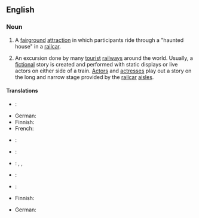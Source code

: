 ==English==

===Noun===
{{en-noun|sg=[[ghost]] [[train]]}}

# A [[fairground]] [[attraction]] in which participants ride through a "haunted house" in a [[railcar]].
# {{theater}} An excursion done by many [[tourist]] [[railway]]s around the world.  Usually, a [[fiction]]al story is created and performed with static displays or live actors on either side of a train.  [[actor|Actor]]s and [[actresses]] play out a story on the long and narrow stage provided by the [[railcar]] [[aisles]].

====Translations====
{{trans-top|fairground attraction}}
* {{cs}}: {{t|cs|strašidelná dráha|f}}
* German: {{t-|de|Geisterbahn|f}}
* Finnish: {{t|fi|kummitusjuna}}
* French: {{t+|fr|train fantôme|m}}
* {{ru}}: {{t|ru|doroga pjeschtschjera ushasow|дорога пещера ужасов|f}}
{{trans-mid}}

* {{sk}}: {{t|sk|strašidelná dráha|f}}
* {{es}}: {{t|es|tren del terror|m}}, {{t|es|tren fantasma|}}, {{t|es|tren infernal|m}}
* {{sv}}: {{t|sv|spöktåg}}
* {{tr}}: {{t|tr|korku tüneli}}
{{trans-bottom}}
{{trans-top|theatrical performance beside a train}}
* Finnish: {{t-|fi|kummitusjuna}}
{{trans-mid}}
* German: {{t-|de|Geisterzug}}
{{trans-bottom}}